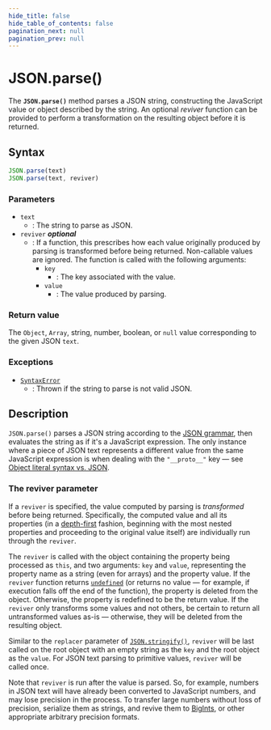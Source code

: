 ```yaml
---
hide_title: false
hide_table_of_contents: false
pagination_next: null
pagination_prev: null
---
```

# JSON.parse()

The **`JSON.parse()`** method parses a JSON string, constructing the JavaScript value or object described by the string. An optional _reviver_ function can be provided to perform a transformation on the resulting object before it is returned.

## Syntax

```js
JSON.parse(text)
JSON.parse(text, reviver)
```

### Parameters

- `text`
  - : The string to parse as JSON.
- `reviver` _**optional**_
  - : If a function, this prescribes how each value originally produced by parsing is transformed before being returned. Non-callable values are ignored. The function is called with the following arguments:
    - `key`
      - : The key associated with the value.
    - `value`
      - : The value produced by parsing.

### Return value

The `Object`, `Array`, string, number, boolean, or `null` value corresponding to the given JSON `text`.

### Exceptions

- [`SyntaxError`](../../globals/SyntaxError/SyntaxError.md)
  - : Thrown if the string to parse is not valid JSON.

## Description

`JSON.parse()` parses a JSON string according to the [JSON grammar](https://developer.mozilla.org/docs/Web/JavaScript/Reference/Global_Objects/JSON#full_json_grammar), then evaluates the string as if it's a JavaScript expression. The only instance where a piece of JSON text represents a different value from the same JavaScript expression is when dealing with the `"__proto__"` key — see [Object literal syntax vs. JSON](https://developer.mozilla.org/docs/Web/JavaScript/Reference/Operators/Object_initializer#object_literal_syntax_vs._json).

### The reviver parameter

If a `reviver` is specified, the value computed by parsing is _transformed_ before being returned. Specifically, the computed value and all its properties (in a [depth-first](https://en.wikipedia.org/wiki/Depth-first_search) fashion, beginning with the most nested properties and proceeding to the original value itself) are individually run through the `reviver`.

The `reviver` is called with the object containing the property being processed as `this`, and two arguments: `key` and `value`, representing the property name as a string (even for arrays) and the property value. If the `reviver` function returns [`undefined`](../../globals/undefined.md) (or returns no value — for example, if execution falls off the end of the function), the property is deleted from the object. Otherwise, the property is redefined to be the return value. If the `reviver` only transforms some values and not others, be certain to return all untransformed values as-is — otherwise, they will be deleted from the resulting object.

Similar to the `replacer` parameter of [`JSON.stringify()`](../../globals/JSON/stringify.md), `reviver` will be last called on the root object with an empty string as the `key` and the root object as the `value`. For JSON text parsing to primitive values, `reviver` will be called once.

Note that `reviver` is run after the value is parsed. So, for example, numbers in JSON text will have already been converted to JavaScript numbers, and may lose precision in the process. To transfer large numbers without loss of precision, serialize them as strings, and revive them to [BigInts](https://developer.mozilla.org/docs/Web/JavaScript/Reference/Global_Objects/BigInt), or other appropriate arbitrary precision formats.
